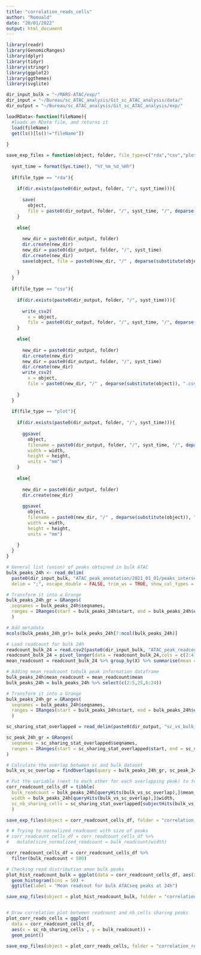 ```yaml
---
title: "correlation_reads_cells"
author: "Romuald"
date: "20/01/2022"
output: html_document
---
```


```r

library(readr)
library(GenomicRanges)
library(dplyr)
library(tidyr)
library(stringr)
library(ggplot2)
library(ggthemes)
library(svglite)

```

```r

dir_input_bulk = "~/MARS-ATAC/exp/"
dir_input = "~/Bureau/sc_ATAC_analysis/Git_sc_ATAC_analysis/data/"
dir_output = "~/Bureau/sc_ATAC_analysis/Git_sc_ATAC_analysis/exp/"

```

```r

loadRData<-function(fileName){
  #loads an RData file, and returns it
  load(fileName)
  get(ls()[ls()!="fileName"])
  
}

save_exp_files = function(object, folder, file_type=c("rda","csv","plot"), width, height){
  
  syst_time = format(Sys.time(), "%Y_%m_%d_%Hh")
  
  if(file_type == "rda"){
    
    if(dir.exists(paste0(dir_output, folder, "/", syst_time))){
      
      save(
        object, 
        file = paste0(dir_output, folder, "/", syst_time, "/", deparse(substitute(object)),".rda"))
    }
    
    else{ 
      
      new_dir = paste0(dir_output, folder)
      dir.create(new_dir)
      new_dir = paste0(dir_output, folder, "/", syst_time)
      dir.create(new_dir)
      save(object, file = paste0(new_dir, "/" , deparse(substitute(object)), ".rda"))
      
    }
  }
  
  if(file_type == "csv"){
    
    if(dir.exists(paste0(dir_output, folder, "/", syst_time))){
      
      write_csv2(
        x = object, 
        file = paste0(dir_output, folder, "/", syst_time, "/", deparse(substitute(object)),".csv"))
    }
    
    else{ 
      
      new_dir = paste0(dir_output, folder)
      dir.create(new_dir)
      new_dir = paste0(dir_output, folder, "/", syst_time)
      dir.create(new_dir)
      write_csv2(
        x = object, 
        file = paste0(new_dir, "/" , deparse(substitute(object)), ".csv"))
      
    }
  }
  
  if(file_type == "plot"){
    
    if(dir.exists(paste0(dir_output, folder, "/", syst_time))){
      
      ggsave(
        object,
        filename = paste0(dir_output, folder, "/", syst_time, "/", deparse(substitute(object)),".svg"),
        width = width,
        height = height,
        units = "mm")
    }
    
    else{
      
      new_dir = paste0(dir_output, folder)
      dir.create(new_dir)
      
      ggsave(
        object,
        filename = paste0(new_dir, "/" , deparse(substitute(object)), ".svg"),
        width = width,
        height = height,
        units = "mm")
      
    }
  }
}

```

```r

# General list (union) of peaks obtained in bulk ATAC
bulk_peaks_24h <- read_delim(
  paste0(dir_input_bulk, "ATAC_peak_annotation/2021_01_01/peaks_intersection_24h_MP_ann.csv"),
  delim = ";", escape_double = FALSE, trim_ws = TRUE, show_col_types = FALSE)

# Transform it into a Grange
bulk_peaks_24h_gr = GRanges(
  seqnames = bulk_peaks_24h$seqnames,
  ranges = IRanges(start = bulk_peaks_24h$start, end = bulk_peaks_24h$end)
  )

# Add metadata
mcols(bulk_peaks_24h_gr)= bulk_peaks_24h[7:ncol(bulk_peaks_24h)]

# Load readcount for bulk 24h
readcount_bulk_24 = read.csv2(paste0(dir_input_bulk, "ATAC_peak_readcount/2021_01_01/GSE156733_readCount_24h_Xvivo.txt"))
readcount_bulk_24 = pivot_longer(data = readcount_bulk_24,cols = c(2:4), names_to = "Sample")
mean_readcount = readcount_bulk_24 %>% group_by(X) %>% summarise(mean = mean(value))

# Adding mean_readcount tobulk peak information dataframe
bulk_peaks_24h$mean_readcount = mean_readcount$mean
bulk_peaks_24h = bulk_peaks_24h %>% select(c(2:5,25,6:24))

# Transform it into a Grange
bulk_peaks_24h_gr = GRanges(
  seqnames = bulk_peaks_24h$seqnames,
  ranges = IRanges(start = bulk_peaks_24h$start, end = bulk_peaks_24h$end)
  )

```

```r

sc_sharing_stat_overlapped = read_delim(paste0(dir_output, "sc_vs_bulk_overlap/2022_01_20_16h/sc_sharing_stat_overlapped.csv"))

sc_peak_24h_gr = GRanges(
  seqnames = sc_sharing_stat_overlapped$seqnames,
  ranges = IRanges(start = sc_sharing_stat_overlapped$start, end = sc_sharing_stat_overlapped$end) 
)

```

```r

# Calculate the overlap between sc and bulk dataset
bulk_vs_sc_overlap = findOverlaps(query = bulk_peaks_24h_gr, sc_peak_24h_gr)

# Put the variable (next to each other for each overlapping peak) to test in the same table
corr_readcount_cells_df = tibble(
  bulk_readcount = bulk_peaks_24h[queryHits(bulk_vs_sc_overlap),]$mean_readcount,
  width = bulk_peaks_24h[queryHits(bulk_vs_sc_overlap),]$width,
  sc_nb_sharing_cells = sc_sharing_stat_overlapped[subjectHits(bulk_vs_sc_overlap),]$nb_cells_sharing_this_peak
  )

save_exp_files(object = corr_readcount_cells_df, folder = "correlation_reads_cells", file_type = "csv" )

# # Trying to normalized readcount with size of peaks
# corr_readcount_cells_df = corr_readcount_cells_df %>%
#   mutate(size_normalized_readcount = bulk_readcount/width)

corr_readcount_cells_df = corr_readcount_cells_df %>%
  filter(bulk_readcount < 500)

# Checking read distribution amon bulk peaks
plot_hist_readcount_bulk = ggplot(data = corr_readcount_cells_df, aes(x = bulk_readcount)) +
  geom_histogram(bins = 50) +
  ggtitle(label = "Mean readcout for bulk ATACseq peaks at 24h")

save_exp_files(object = plot_hist_readcount_bulk, folder = "correlation_reads_cells", file_type = "plot",width = 200, height = 200 )


# Draw correlation plot between readcount and nb_cells sharing peaks
plot_corr_reads_cells = ggplot(
  data = corr_readcount_cells_df,
  aes(x = sc_nb_sharing_cells , y = bulk_readcount)) +
  geom_point()

save_exp_files(object = plot_corr_reads_cells, folder = "correlation_reads_cells", file_type = "plot", width = 200, height = 200 )

```

